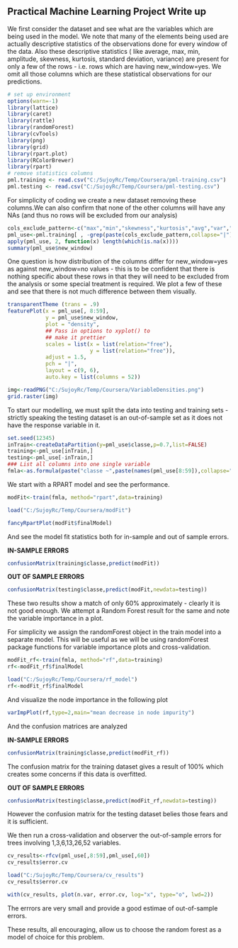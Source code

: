 Practical Machine Learning Project Write up
--------------------------------------------------

We first consider the dataset and see what are the variables which are being used in the model. We note that many of the elements being used are actually descriptive statistics of the observations done for every window of the data. Also these descriptive statistics ( like average, max, min, amplitude, skewness, kurtosis, standard deviation, variance) are present for only a few of the rows - i.e. rows which are having new_window=yes. We omit all those columns which are these statistical observations for our predictions. 


```r
# set up environment
options(warn=-1)
library(lattice)
library(caret)
library(rattle)
library(randomForest)
library(cvTools)
library(png)
library(grid)
library(rpart.plot)
library(RColorBrewer)
library(rpart)
# remove statistics columns
pml.training <- read.csv("C:/SujoyRc/Temp/Coursera/pml-training.csv")
pml.testing <- read.csv("C:/SujoyRc/Temp/Coursera/pml-testing.csv")
```

For simplicity of coding we create a new dataset removing these columns.We can also confirm that none of the other columns will have any NAs (and thus no rows will be excluded from our analysis)

```r
cols_exclude_pattern<-c("max","min","skewness","kurtosis","avg","var","stddev","amplitude")
pml_use<-pml.training[ , -grep(paste(cols_exclude_pattern,collapse="|"),names(pml.training))]
apply(pml_use, 2, function(x) length(which(is.na(x))))
summary(pml_use$new_window)
```

One question is how distribution of the columns differ for  new_window=yes as against new_window=no values - this is to be confident that there is nothing specific about these rows in that they will need to be excluded from the analysis or some special treatment is required. We plot a few of these  and see that there is not much difference between them visually. 

```r
transparentTheme (trans = .9)
featurePlot(x = pml_use[, 8:59],
            y = pml_use$new_window,
            plot = "density",
            ## Pass in options to xyplot() to 
            ## make it prettier
            scales = list(x = list(relation="free"),
                          y = list(relation="free")),
            adjust = 1.5,
            pch = "|",
            layout = c(9, 6),
            auto.key = list(columns = 52))
```

```r
img<-readPNG("C:/SujoyRc/Temp/Coursera/VariableDensities.png")
grid.raster(img)
```

To start our modelling, we must split the data into testing and training sets - strictly speaking the testing dataset is an out-of-sample set as it does not have the response variable in it.

```r
set.seed(12345)
inTrain<-createDataPartition(y=pml_use$classe,p=0.7,list=FALSE)
training<-pml_use[inTrain,]
testing<-pml_use[-inTrain,]
### List all columns into one single variable
fmla<-as.formula(paste("classe ~",paste(names(pml_use[8:59]),collapse=" + ")))
```

We start with a RPART model and see the performance. 
```r
modFit<-train(fmla, method="rpart",data=training)
```

```r
load("C:/SujoyRc/Temp/Coursera/modFit")
```

```r
fancyRpartPlot(modFit$finalModel)
```

And see the model fit statistics both for in-sample and out of sample errors.

**IN-SAMPLE ERRORS**
```r
confusionMatrix(training$classe,predict(modFit))
```

**OUT OF SAMPLE ERRORS**
```r
confusionMatrix(testing$classe,predict(modFit,newdata=testing))
```

These two results show a match of only 60% approximately - clearly it is not good enough. We attempt a Random Forest result for the same and note the variable importance in a plot.

For simplicity we assign the randomForest object in the train model into a separate model. This will be useful as we will be using randomForest package functions for variable importance plots and cross-validation.

```r
modFit_rf<-train(fmla, method="rf",data=training)
rf<-modFit_rf$finalModel
```

```r
load("C:/SujoyRc/Temp/Coursera/rf_model")
rf<-modFit_rf$finalModel
```

And visualize the node importance in the following plot

```r
varImpPlot(rf,type=2,main="mean decrease in node impurity")
```

And the confusion matrices are analyzed

**IN-SAMPLE ERRORS**
```r
confusionMatrix(training$classe,predict(modFit_rf))
```

The confusion matrix for the training dataset gives a result of 100% which creates some concerns if this data is overfitted.

**OUT OF SAMPLE ERRORS**
```r
confusionMatrix(testing$classe,predict(modFit_rf,newdata=testing))
```

However the confusion matrix for the testing dataset belies those fears and it is sufficient.

We then run a cross-validation and observer the out-of-sample errors for trees involving 1,3,6,13,26,52 variables.

```r
cv_results<-rfcv(pml_use[,8:59],pml_use[,60])
cv_results$error.cv
```

```r
load("C:/SujoyRc/Temp/Coursera/cv_results")
cv_results$error.cv
```

```r
with(cv_results, plot(n.var, error.cv, log="x", type="o", lwd=2))
```

The errrors are very small and provide a good estimae of out-of-sample errors.

These results, all encouraging, allow us to choose the random forest as a model of choice for this problem.